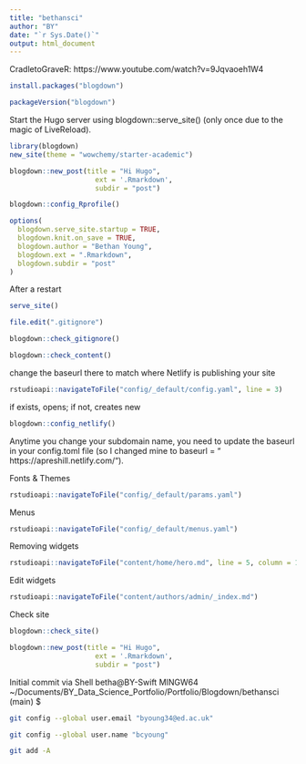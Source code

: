 ```yaml
---
title: "bethansci"
author: "BY"
date: "`r Sys.Date()`"
output: html_document
---
```

CradletoGraveR:
https://www.youtube.com/watch?v=9Jqvaoeh1W4

```r
install.packages("blogdown")
```

```r
packageVersion("blogdown")
```
Start the Hugo server using blogdown::serve_site() (only once due to the magic of LiveReload).

```r
library(blogdown)
new_site(theme = "wowchemy/starter-academic")
```
```r
blogdown::new_post(title = "Hi Hugo", 
                     ext = '.Rmarkdown', 
                     subdir = "post")
```
```r
blogdown::config_Rprofile() 

options(
  blogdown.serve_site.startup = TRUE,
  blogdown.knit.on_save = TRUE,     
  blogdown.author = "Bethan Young",
  blogdown.ext = ".Rmarkdown",      
  blogdown.subdir = "post"          
)
```
After a restart
```r
serve_site()
```

```r
file.edit(".gitignore")
```

```r
blogdown::check_gitignore()
```
```r
blogdown::check_content()
```

change the baseurl there to match where Netlify is publishing your site

```r
rstudioapi::navigateToFile("config/_default/config.yaml", line = 3)
```

if exists, opens; if not, creates new
```r
blogdown::config_netlify()
```

Anytime you change your subdomain name, you need to update the baseurl in your config.toml file (so I changed mine to baseurl = “ https://apreshill.netlify.com/").

Fonts & Themes
```r
rstudioapi::navigateToFile("config/_default/params.yaml")
```

Menus
```r
rstudioapi::navigateToFile("config/_default/menus.yaml")
```


Removing widgets
```r
rstudioapi::navigateToFile("content/home/hero.md", line = 5, column = 10)
```

Edit widgets
```r
rstudioapi::navigateToFile("content/authors/admin/_index.md")
```

Check site
```r
blogdown::check_site()
```

```r
blogdown::new_post(title = "Hi Hugo", 
                     ext = '.Rmarkdown', 
                     subdir = "post")
```

Initial commit via Shell
betha@BY-Swift MINGW64 ~/Documents/BY_Data_Science_Portfolio/Portfolio/Blogdown/bethansci (main)
$ 
```bash
git config --global user.email "byoung34@ed.ac.uk"

git config --global user.name "bcyoung"

git add -A
```

